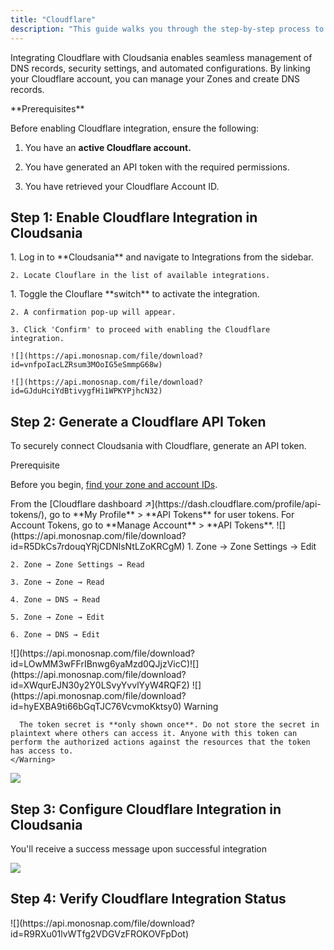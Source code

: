 ```yaml
---
title: "Cloudflare"
description: "This guide walks you through the step-by-step process to enable Cloudflare Integration in Cloudsania."
---
```


Integrating Cloudflare with Cloudsania enables seamless management of DNS records, security settings, and automated configurations. By linking your Cloudflare account, you can manage your Zones and create DNS records.

<Note>
  **Prerequisites**

  Before enabling Cloudflare integration, ensure the following:

  1. You have an **active Cloudflare account.**

  2. You have generated an API token with the required permissions.

  3. You have retrieved your Cloudflare Account ID.
</Note>

## <Icon icon="cloud-arrow-down" color="orange" iconType="solid" size={30} /> **Step 1: Enable Cloudflare Integration in Cloudsania**

<Steps>
  <Step title="Navigate to the Integrations Page">
    1. Log in to **Cloudsania** and navigate to Integrations from the sidebar.

    2. Locate Clouflare in the list of available integrations.
  </Step>

  <Step title="Enable the Github Integration">
    1. Toggle the Clouflare **switch** to activate the integration.

    2. A confirmation pop-up will appear.

    3. Click 'Confirm' to proceed with enabling the Cloudflare integration.

    ![](https://api.monosnap.com/file/download?id=vnfpoIacLZRsum3MOoIG5eSmmpG68w)

    ![](https://api.monosnap.com/file/download?id=GJduHciYdBtivygfHi1WPKYPjhcN32)
  </Step>
</Steps>

## &#x20;<Icon icon="cloud-arrow-down" color="orange" size="30" iconType="solid" /> **Step 2:** Generate a Cloudflare API Token

To securely connect Cloudsania with Cloudflare, generate an API token.

<Note>
  Prerequisite

  Before you begin, [find your zone and account IDs](https://developers.cloudflare.com/fundamentals/setup/find-account-and-zone-ids/).
</Note>

<Steps>
  <Step title="Log in to your Cloudflare Dashboard.">
    From the [Cloudflare dashboard ↗](https://dash.cloudflare.com/profile/api-tokens/), go to **My Profile** > **API Tokens** for user tokens. For Account Tokens, go to **Manage Account** > **API Tokens**.
  </Step>

  <Step title="Click Create Token and select Custom Token.">
    ![](https://api.monosnap.com/file/download?id=R5DkCs7rdouqYRjCDNlsNtLZoKRCgM)
  </Step>

  <Step title="Set the Token Name (e.g., &#x22;Cloudsania API Token&#x22;)." />

  <Step title="Add the following permissions:">
    1. Zone → Zone Settings → Edit

    2. Zone → Zone Settings → Read

    3. Zone → Zone → Read

    4. Zone → DNS → Read

    5. Zone → Zone → Edit

    6. Zone → DNS → Edit
  </Step>

  <Step title="Under Zone Resources, select Include All Zones." />

  <Step title="(Optional) Restrict how the token is used in the Client IP Address Filtering and TTL (time to live) fields." />

  <Step title="Select Continue to summary.">
    ![](https://api.monosnap.com/file/download?id=LOwMM3wFFrIBnwg6yaMzd0QJjzVicC)![](https://api.monosnap.com/file/download?id=XWqurEJN30y2Y0LSvyYvvlYyW4RQF2)
  </Step>

  <Step title="Review the token summary. Select Edit token to make adjustments. You can also edit a token after creation." />

  <Step title="Select Create Token to generate the token's secret.">
    ![](https://api.monosnap.com/file/download?id=hyEXBA9ti66bGqTJC76VcvmoKktsy0)
  </Step>

  <Step title="Copy the secret to a secure place.">
    <Warning>
      Warning

      The token secret is **only shown once**. Do not store the secret in plaintext where others can access it. Anyone with this token can perform the authorized actions against the resources that the token has access to.
    </Warning>
  </Step>
</Steps>

![](https://api.monosnap.com/file/download?id=apirL2P3aZX2C37XIYCfrDjAG5zDmn)

## <Icon icon="cloud-arrow-down" color="orange" size="30" iconType="solid" /> **Step 3: Configure Cloudflare Integration in Cloudsania**

<Steps>
  <Step title="Navigate to Integrations > Cloudflare > Setup Cloudflare Integration" />

  <Step title="Enter your Cloudflare Account ID" />

  <Step title="Paste the copied Cloudflare API Key" />

  <Step title="Click 'Verify' to authenticate the connection">
    You'll receive a success message upon successful integration
  </Step>
</Steps>

![](https://api.monosnap.com/file/download?id=jHNvcp7EzlydF4I7hIuHOHFCbVTFsh)

## <Icon icon="cloud-arrow-down" color="orange" size="30" iconType="solid" /> **Step 4: Verify Cloudflare Integration Status**

<Steps>
  <Step title="Once verification is successful, Cloudsania will confirm the integration." />

  <Step title="The Cloudflare Integration Toggle will turn ON, indicating a successful setup.">
    ![](https://api.monosnap.com/file/download?id=R9RXu01lvWTfg2VDGVzFROKOVFpDot)
  </Step>
</Steps>